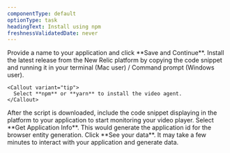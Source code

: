 ```yaml
---
componentType: default
optionType: task
headingText: Install using npm
freshnessValidatedDate: never
---
```


<Steps>
  <Step>
    Provide a name to your application and click **Save and Continue**.
  </Step>

  <Step>
    Install the latest release from the New Relic platform by copying the code snippet and running it in your terminal (Mac user) / Command prompt (Windows user).

    <Callout variant="tip">
      Select **npm** or **yarn** to install the video agent.
    </Callout>
  </Step>

  <Step>
    After the script is downloaded, include the code snippet displaying in the platform to your application to start monitoring your video player.
  </Step>

  <Step>
    Select **Get Application Info**. This would generate the application id for the browser entity generation.
  </Step>

  <Step>
    Click **See your data**.
  </Step>
</Steps>

<Callout variant="important">
    It may take a few minutes to interact with your application and generate data.
</Callout>